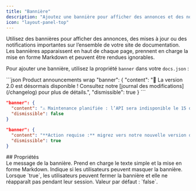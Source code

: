 ```yaml
---
title: "Bannière"
description: "Ajoutez une bannière pour afficher des annonces et des notifications importantes à l’échelle du site"
icon: "layout-panel-top"
---
```


Utilisez des bannières pour afficher des annonces, des mises à jour ou des notifications importantes sur l’ensemble de votre site de documentation. Les bannières apparaissent en haut de chaque page, prennent en charge la mise en forme Markdown et peuvent être rendues ignorables.

Pour ajouter une bannière, utilisez la propriété `banner` dans votre `docs.json` :

<CodeGroup>
  ```json Product announcements wrap
  "banner": {
    "content": "🚀 La version 2.0 est désormais disponible ! Consultez notre [journal des modifications](/changelog) pour plus de détails.",
    "dismissible": true 
  }
  ```

  ```json Maintenance notices wrap
  "banner": {
    "content": "⚠️ Maintenance planifiée : l’API sera indisponible le 15 décembre, de 2 h à 4 h UTC",
    "dismissible": false
  }
  ```

  ```json Required actions wrap
  "banner": {
    "content": "**Action requise :** migrez vers notre nouvelle version d’ici le 1er janvier. [Guide de migration](/migration)",
    "dismissible": true
  }
  ```
</CodeGroup>

<div id="properties">
  ## Propriétés
</div>

<ResponseField name="content" type="string" required>
  Le message de la bannière. Prend en charge le texte simple et la mise en forme Markdown.
</ResponseField>

<ResponseField name="dismissible" type="boolean">
  Indique si les utilisateurs peuvent masquer la bannière. Lorsque `true`, les utilisateurs peuvent fermer la bannière et elle ne réapparaît pas pendant leur session. Valeur par défaut : `false`.
</ResponseField>